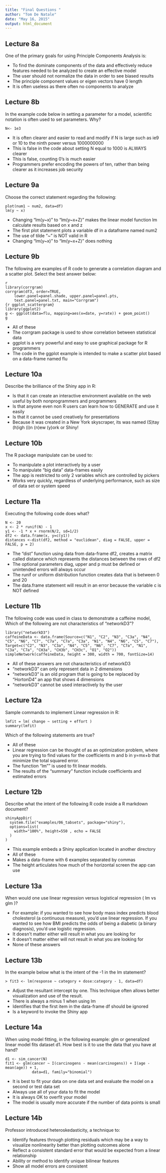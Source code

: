 ```yaml
---
title: "Final Questions "
author: "Tom De Natale"
date: "May 16, 2015"
output: html_document
---
```


## Lecture 8a

One of the primary goals for using Principle Components Analysis is:

* To find the dominate components of the data and effectively reduce features needed to be analyzed to create an effective model
* The user should not normalize the data in order to see biased results
* The principle component values or eigen vectors have 0 length
* It is often useless as there often no components to analyze

## Lecture 8b

In the example code below in setting a parameter for a model, scientific notation is often used to set parameters. Why?
```
N<- 1e3
```

* It is often clearer and easier to read and modify if N is large such as ie9 or 10 to the ninth power versus 1000000000
* This is false in the code about setting N equal to 1000 is ALWAYS clearer
* This is false, counting 0's is much easier
* Programmers prefer encoding the powers of ten, rather than being clearer as it increases job security

## Lecture 9a

Choose the correct statement regarding the following:
```
plot(num1 ~ num2, data=df)
lm(y ~ x)
```

* Changing "lm(y~x)" to "lm(y~x+Z)" makes the linear model function lm calculate results based on x and z
* The first plot statement plots a variable df in a dataframe named num2
* The use of tilde "~" is NOT valid in R
* Changing "lm(y~x)" to "lm(y~x+Z)" does nothing

## Lecture 9b 

The following are examples of R code to generate a correlation diagram and a scatter plot. Select the best answer below:
```
{r corrgram}
library(corrgram)
corrgram(df3, order=TRUE, 
    lower.panel=panel.shade, upper.panel=panel.pts, 
    text.panel=panel.txt, main="Corrgram")
{r ggplot_scattergram}
library(ggplot2)
g <- ggplot(data=flu, mapping=aes(x=date, y=rate)) + geom_point()
g
```

* All of these
* The corrgram package is used to show correlation between statistical data
* ggplot is a very powerful and easy to use graphical package for R programmers
* The code in the ggplot example is intended to make a scatter plot based on a data-frame named flu	

## Lecture 10a

Describe the brilliance of the Shiny app in R:

* Is that it can create an interactive environment available on the web useful by both nonprogrammers and programmers
* Is that anyone even non R users can learn how to GENERATE and use it easily
* Is that it cannot be used creatively for presentations
* Because it was created in a New York skyscraper, its was named (S)tay (h)igh (i)n (n)ew (y)ork or Shiny!

## Lecture 10b

The R package manipulate can be used to:

* To manipulate a plot interactively by a user
* To manipulate "big data" data-frames easily
* The app is restricted to only 2 variables which are controlled by pickers
* Works very quickly, regardless of underlying performance, such as size of data set or system speed 

## Lecture 11a

Executing the following code does what? 
```
N <- 20
x <- 2 * runif(N) - 1
y1 <- -1 * x + rnorm(N/2, sd=1/2)
df2 <- data.frame(x, y=c(y1))
distances <-dist(df2, method = "euclidean", diag = FALSE, upper = FALSE, p = 2) 
```

* The "dist" function using data from data-frame df2, creates a matrix called distance which represents the distances between the rows of df2
* The optional parameters diag, upper and p must be defined or unintended errors will always occur
* The runif or uniform distribution function creates data that is between 0 and 20
* The data.frame statement will result in an error because the variable c is NOT defined


## Lecture 11b

The following code was used in class to demonstrate a caffeine model, Which of the following are not characteristics of "networkD3"?
```
library("networkD3")
caffeineData <- data.frame(Source=c("N1", "C2", "N3", "C3a", "N4", "C5", "N6", "C7", "C7a", "C7a", "C3a", "N1", "N4", "N6", "C5", "C7"),
Target=c("C2", "N3", "C3a", "N4", "C5", "N6", "C7", "C7a", "N1", "C3a", "C7a", "CH3a", "CH3b", "CH3c", "O1", "O2"))
simpleNetwork(caffeineData, height = 300, width = 700, fontSize=14)
```

* All of these answers are not characteristics of networkD3 
* "networkD3" can only represent data in 2 dimensions
* "networkD3"  is an old program that is going to be replaced by "HortonD4" an app that shows 4 dimensions
* "networkD3" cannot be used interactively by the user

## Lecture 12a

Sample commands to implement Linear regression in R: 
```
lmfit = lm( change ~ setting + effort )
summary(lmfit)
```
Which of the following statements are true?

* All of these
* Linear regression can be thought of as an optimization problem, where you are trying to find values for the coefficients m and b in y=mx+b that minimize the total squared error.
* The function "lm"" is used to fit linear models. 
* The results of the "summary" function include coefficients and estimated errors 

## Lecture 12b

Describe what the intent of the following R code inside a R markdown document?
```
shinyAppDir(
  system.file("examples/06_tabsets", package="shiny"),
  options=list(
    width="100%", height=550 , echo = FALSE
  )
)
```

* This example embeds a Shiny application located in another directory
* All of these
* Makes a data-frame with 6 examples separated by commas
* The height articulates how much of the horizontal screen the app can use 

## Lecture 13a

When would one use linear regression versus logistical regression ( lm vs glm )?

* For example: if you wanted to see how body mass index predicts blood cholesterol (a continuous measure), you'd use linear regression. If you wanted to see how BMI predicts the odds of being a diabetic (a binary diagnosis), you'd use logistic regression. 
* It doesn't matter either will result in what you are looking for
* It doesn't matter either will not result in what you are looking for
* None of these answers

## Lecture 13b

In the example below what is the intent of the -1 in the lm statement?
```
> fit3 <- lm(response ~ category + dose:category - 1, data=df)
```

* Adjust the resultant intercept by one. This technique often allows better visualization and use of the result.
* There is always a minus 1 when using lm
* Identifies that the first item in the data-frame df should be ignored
* Is a keyword to invoke the Shiny app

## Lecture 14a

When using model fitting, in the following example: glm or generalized linear model fits dataset d1. How best is it to use the data that you have at hand?
```
d1 <- sim_cancer(N)
fit1 <- glm(cancer ~ I(carcinogens - mean(carcinogens)) + I(age - mean(age)) + 1, 
            data=d1, family="binomial")
```

* It is best to fit your data on one data set and evaluate the model on a second or test data set
* Always use all of your data to fit the model
* It is always OK to overfit your model
* The model is usually more accurate if the number of data points is small

## Lecture 14b
Professor introduced heteroskedasticity, a technique to: 

* Identify features through plotting residuals which may be a way to visualize nonlinearity better than plotting outcomes alone
* Reflect a consistent standard error that would be expected from a linear relationship
* Ability or method to identify unique bilinear features
* Show all model errors are consistent


